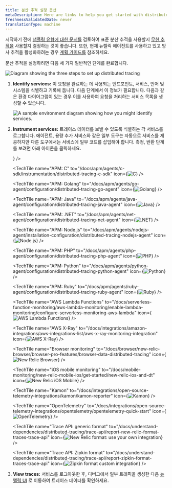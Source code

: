 ```yaml
---
title: 분산 추적 설정 옵션
metaDescription: Here are links to help you get started with distributed tracing
freshnessValidatedDate: never
translationType: machine
---
```


시작하기 전에 [샘플링 유형에 대한 문서를](/docs/distributed-tracing/concepts/how-new-relic-distributed-tracing-works) 검토하여 표준 분산 추적을 사용할지 [무한 추적을](/docs/distributed-tracing/infinite-tracing/introduction-infinite-tracing) 사용할지 결정하는 것이 좋습니다. 또한, 현재 뉴렐릭 <InlinePopover type="apm"/>에이전트를 사용하고 있고 방사 추적을 활성화하려는 경우 [계획 가이드를](/docs/distributed-tracing/concepts/distributed-tracing-planning-guide) 참조하세요.

분산 추적을 설정하려면 다음 세 가지 일반적인 단계를 완료합니다.

<img
  title="Diagram showing the three steps to set up distributed tracing."
  alt="Diagram showing the three steps to set up distributed tracing"
  src="/images/distributed-tracing_diagram_high-level-dist-tr.webp"
/>

1. <DNT>**Identify services:**</DNT> 이 요청을 완료하는 데 사용되는 엔드포인트, 서비스, 언어 및 시스템을 식별하고 기록해 둡니다. 다음 단계에서 이 정보가 필요합니다. 다음과 같은 환경 다이어그램이 있는 경우 이를 사용하여 요청을 처리하는 서비스 목록을 생성할 수 있습니다.

   <img
     title="A sample environment diagram showing how you might identify services."
     alt="A sample environment diagram showing how you might identify services."
     src="/images/distributed-tracing_screenshot-full_distributed-tracing-map.webp"
   />

2. <DNT>**Instrument services:**</DNT> 트레이스 데이터를 보낼 수 있도록 식별하는 각 서비스를 로그합니다. <InlinePopover type="apm"/>에이전트, 용량 추가 서비스와 같은 일부 도구는 자동으로 서비스를 제공하지만 다른 도구에서는 서비스에 일부 코드를 삽입해야 합니다. 측정, 반환 단계를 보려면 아래 아이콘을 클릭하세요.

   <TechTileGrid>
     <TechTile
       name="Android mobile monitoring"
       to="/docs/mobile-monitoring/new-relic-mobile-android/get-started/new-relic-mobile-and-dt"
       icon={<img src="/images/distributed-tracing_logo_mobilemonitoring.webp" alt="New Relic Android Mobile"/>}
     />

     <TechTile
       name="APM: C"
       to="/docs/apm/agents/c-sdk/instrumentation/distributed-tracing-c-sdk"
       icon={<img src="/images/distributed-tracing_logo_c.webp" alt="C"/>}
     />

     <TechTile
       name="APM: Golang"
       to="/docs/apm/agents/go-agent/configuration/distributed-tracing-go-agent"
       icon={<img src="/images/distributed-tracing_logo_go.webp" alt="Golang"/>}
     />

     <TechTile
       name="APM: Java"
       to="/docs/apm/agents/java-agent/configuration/distributed-tracing-java-agent"
       icon={<img src="/images/distributed-tracing_logo_java.webp" alt="Java"/>}
     />

     <TechTile
       name="APM: .NET"
       to="/docs/apm/agents/net-agent/configuration/distributed-tracing-net-agent"
       icon={<img src="/images/distributed-tracing_logo_dotnet.webp" alt=".NET"/>}
     />

     <TechTile
       name="APM: Node.js"
       to="/docs/apm/agents/nodejs-agent/installation-configuration/distributed-tracing-nodejs-agent"
       icon={<img src="/images/distributed-tracing_logo_nodejs.webp" alt="Node.js"/>}
     />

     <TechTile
       name="APM: PHP"
       to="/docs/apm/agents/php-agent/configuration/distributed-tracing-php-agent"
       icon={<img src="/images/distributed-tracing_logo_php.webp" alt="PHP"/>}
     />

     <TechTile
       name="APM: Python"
       to="/docs/apm/agents/python-agent/configuration/distributed-tracing-python-agent"
       icon={<img src="/images/distributed-tracing_logo_python.webp" alt="Python"/>}
     />

     <TechTile
       name="APM: Ruby"
       to="/docs/apm/agents/ruby-agent/configuration/distributed-tracing-ruby-agent"
       icon={<img src="/images/distributed-tracing_logo_ruby.webp" alt="Ruby"/>}
     />

     <TechTile
       name="AWS Lambda Functions"
       to="/docs/serverless-function-monitoring/aws-lambda-monitoring/enable-lambda-monitoring/configure-serverless-monitoring-aws-lambda"
       icon={<img src="/images/distributed-tracing_logo_aws-lambda.webp" alt="AWS Lambda Functions"/>}
     />

     <TechTile
       name="AWS X-Ray"
       to="/docs/integrations/amazon-integrations/aws-integrations-list/aws-x-ray-monitoring-integration"
       icon={<img src="/images/distributed-tracing_logo_aws-xray.webp" alt="AWS X-Ray"/>}
     />

     <TechTile
       name="Browser monitoring"
       to="/docs/browser/new-relic-browser/browser-pro-features/browser-data-distributed-tracing"
       icon={<img src="/images/distributed-tracing_logo_browser.webp" alt="New Relic Browser"/>}
     />

     <TechTile
       name="iOS mobile monitoring"
       to="/docs/mobile-monitoring/new-relic-mobile-ios/get-started/new-relic-ios-and-dt"
       icon={<img src="/images/distributed-tracing_logo_mobilemonitoring.webp" alt="New Relic iOS Mobile"/>}
     />

     <TechTile
       name="Kamon"
       to="/docs/integrations/open-source-telemetry-integrations/kamon/kamon-reporter"
       icon={<img src="/images/distributed-tracing_logo_kamon.webp" alt="Kamon"/>}
     />

     <TechTile
       name="OpenTelemetry"
       to="/docs/integrations/open-source-telemetry-integrations/opentelemetry/opentelemetry-quick-start"
       icon={<img src="/images/distributed-tracing_logo_open-telemetry.webp" alt="OpenTelemetry"/>}
     />

     <TechTile
       name="Trace API: generic format"
       to="/docs/understand-dependencies/distributed-tracing/trace-api/report-new-relic-format-traces-trace-api"
       icon={<img src="/images/distributed-tracing_logo_new-relic-old-.webp" alt="New Relic format: use your own integration"/>}
     />

     <TechTile
       name="Trace API: Zipkin format"
       to="/docs/understand-dependencies/distributed-tracing/trace-api/report-zipkin-format-traces-trace-api"
       icon={<img src="/images/zipkinlogo.webp" alt="Zipkin format custom integration"/>}
     />
   </TechTileGrid>

3. <DNT>**View traces:**</DNT> 서비스를 로그아웃한 후, 디버그에서 일부 트래픽을 생성한 다음 [뉴렐릭 UI](https://one.newrelic.com/launcher/distributed-tracing.launcher) 로 이동하여 트레이스 데이터를 확인하세요.
